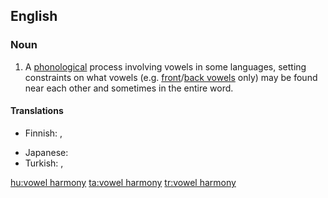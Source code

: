 {{wikipedia}}
==English==

===Noun===
{{en-noun|sg=[[vowel]] [[harmony]]|vowel harmonies}}

# {{linguistics}} A [[phonological]] process involving vowels in some languages, setting constraints on what vowels (e.g. [[front vowel|front]]/[[back vowel|back vowels]] only) may be found near each other and sometimes in the entire word.

====Translations====
{{trans-top|phonological process}}
* Finnish: {{t+|fi|vokaalisointu}}, {{t-|fi|vokaaliharmonia}}
{{trans-mid}}
* Japanese: {{t|ja|母音調和|tr=ぼいんちょうわ, boin chōwa}}
* Turkish: {{t|tr|ünlü uyumu}},  {{t|tr|sesli uyumu}}
{{trans-bottom}}

[[hu:vowel harmony]]
[[ta:vowel harmony]]
[[tr:vowel harmony]]